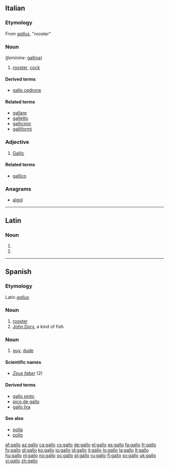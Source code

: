 {{also|Gallo|Gallo-|gallo-}}
==Italian==

===Etymology===
From {{etyl|la|it}} ''[[gallus]]'', "rooster"

===Noun===
{{it-noun|gall|m|o|i}} (''feminine'': [[gallina]])

# [[rooster]], [[cock]]

====Derived terms====
* [[gallo cedrone]]

====Related terms====
* [[gallare]]
* [[galletto]]
* [[gallicinio]]
* [[galliformi]]

===Adjective===
{{it-adj|gall}}

# [[Gallic]]

====Related terms====
* [[gallico]]

===Anagrams===
* {{alphagram|agllo}} [[algol#Italian|algol]]

----

==Latin==

===Noun===
{{la-noun-form|gallō}}

# {{inflection of|gallus|gallus|dat|s|lang=la}}
# {{inflection of|gallus|gallus|abl|s|lang=la}}

----

==Spanish==

===Etymology===
Latin ''[[gallus]]''

===Noun===
{{es-noun-mf|f=gallina}}

# [[rooster]]
# [[John Dory]], a kind of fish.

===Noun===
{{es-noun-mf|f=galla}}

# {{Chile|colloquial}} [[guy]], [[dude]]

====Scientific names====
* ''[[Zeus faber]]'' (2)

====Derived terms====
* [[gallo pinto]] {{m}}
* [[pico de gallo]] {{m}}
* [[gallo lira]]

====See also====
* [[polla]] {{f}}
* [[pollo]] {{m}}

[[af:gallo]]
[[az:gallo]]
[[ca:gallo]]
[[cs:gallo]]
[[de:gallo]]
[[el:gallo]]
[[es:gallo]]
[[fa:gallo]]
[[fr:gallo]]
[[fy:gallo]]
[[gl:gallo]]
[[ko:gallo]]
[[io:gallo]]
[[id:gallo]]
[[it:gallo]]
[[lo:gallo]]
[[la:gallo]]
[[lt:gallo]]
[[hu:gallo]]
[[nl:gallo]]
[[no:gallo]]
[[oc:gallo]]
[[pl:gallo]]
[[ru:gallo]]
[[fi:gallo]]
[[sv:gallo]]
[[uk:gallo]]
[[vi:gallo]]
[[zh:gallo]]